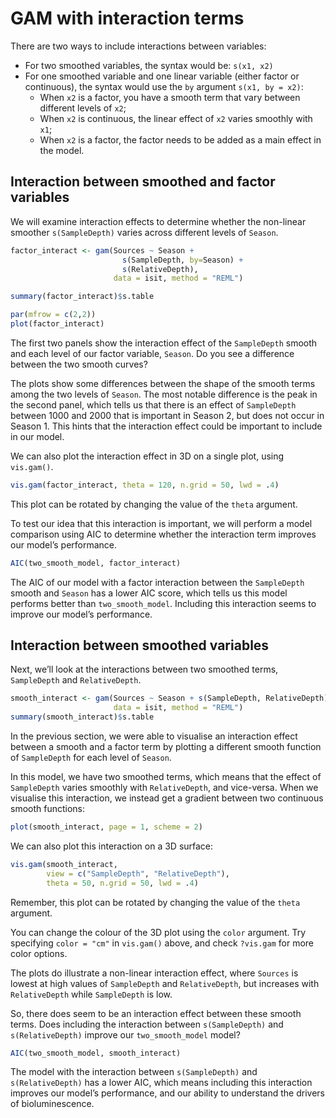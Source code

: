 # GAM with interaction terms

There are two ways to include interactions between variables:

- For two smoothed variables, the syntax would be: `s(x1, x2)`
- For one smoothed variable and one linear variable (either factor or continuous), the syntax would use the `by` argument `s(x1, by = x2)`:
  - When `x2` is a factor, you have a smooth term that vary between different levels of `x2`;
  - When `x2` is continuous, the linear effect of `x2` varies smoothly with `x1`;
  - When `x2` is a factor, the factor needs to be added as a main effect in the model.


## Interaction between smoothed and factor variables

We will examine interaction effects to determine whether the non-linear smoother `s(SampleDepth)` varies across different levels of `Season`.

```r
factor_interact <- gam(Sources ~ Season +
                         s(SampleDepth, by=Season) +
                         s(RelativeDepth),
                       data = isit, method = "REML")

summary(factor_interact)$s.table
```

```r
par(mfrow = c(2,2))
plot(factor_interact)
```

:::explanation
The first two panels show the interaction effect of the `SampleDepth` smooth and each level of our factor variable, `Season`. Do you see a difference between the two smooth curves?
:::

The plots show some differences between the shape of the smooth terms among the two levels of `Season`. The most notable difference is the peak in the second panel, which tells us that there is an effect of `SampleDepth` between 1000 and 2000 that is important in Season 2, but does not occur in Season 1. This hints that the interaction effect could be important to include in our model.

We can also plot the interaction effect in 3D on a single plot, using `vis.gam()`.

```r
vis.gam(factor_interact, theta = 120, n.grid = 50, lwd = .4)
```

:::explanation
This plot can be rotated by changing the value of the `theta` argument.
:::

To test our idea that this interaction is important, we will perform a model comparison using AIC to determine whether the interaction term improves our model's performance.

```r
AIC(two_smooth_model, factor_interact)
```

The AIC of our model with a factor interaction between the `SampleDepth` smooth and `Season` has a lower AIC score, which tells us this model performs better than `two_smooth_model`. Including this interaction seems to improve our model's performance.


## Interaction between smoothed variables

Next, we'll look at the interactions between two smoothed terms, `SampleDepth` and `RelativeDepth`.

```r
smooth_interact <- gam(Sources ~ Season + s(SampleDepth, RelativeDepth),
                       data = isit, method = "REML")
summary(smooth_interact)$s.table
```

In the previous section, we were able to visualise an interaction effect between a smooth and a factor term by plotting a different smooth function of `SampleDepth` for each level of `Season`.

In this model, we have two smoothed terms, which means that the effect of `SampleDepth` varies smoothly with `RelativeDepth`, and vice-versa. When we visualise this interaction, we instead get a gradient between two continuous smooth functions:

```r
plot(smooth_interact, page = 1, scheme = 2)
```

We can also plot this interaction on a 3D surface:

```r
vis.gam(smooth_interact,
        view = c("SampleDepth", "RelativeDepth"),
        theta = 50, n.grid = 50, lwd = .4)
```

:::explanation
Remember, this plot can be rotated by changing the value of the `theta` argument.

You can change the colour of the 3D plot using the `color` argument. Try specifying `color = "cm"` in `vis.gam()` above, and check `?vis.gam` for more color options.
:::

The plots do illustrate a non-linear interaction effect, where `Sources` is lowest at high values of `SampleDepth` and `RelativeDepth`, but increases with `RelativeDepth` while `SampleDepth` is low.

So, there does seem to be an interaction effect between these smooth terms. Does including the interaction between `s(SampleDepth)` and `s(RelativeDepth)` improve our `two_smooth_model` model?

```r
AIC(two_smooth_model, smooth_interact)
```

The model with the interaction between `s(SampleDepth)` and `s(RelativeDepth)` has a lower AIC, which means including this interaction improves our model's performance, and our ability to understand the drivers of bioluminescence.
